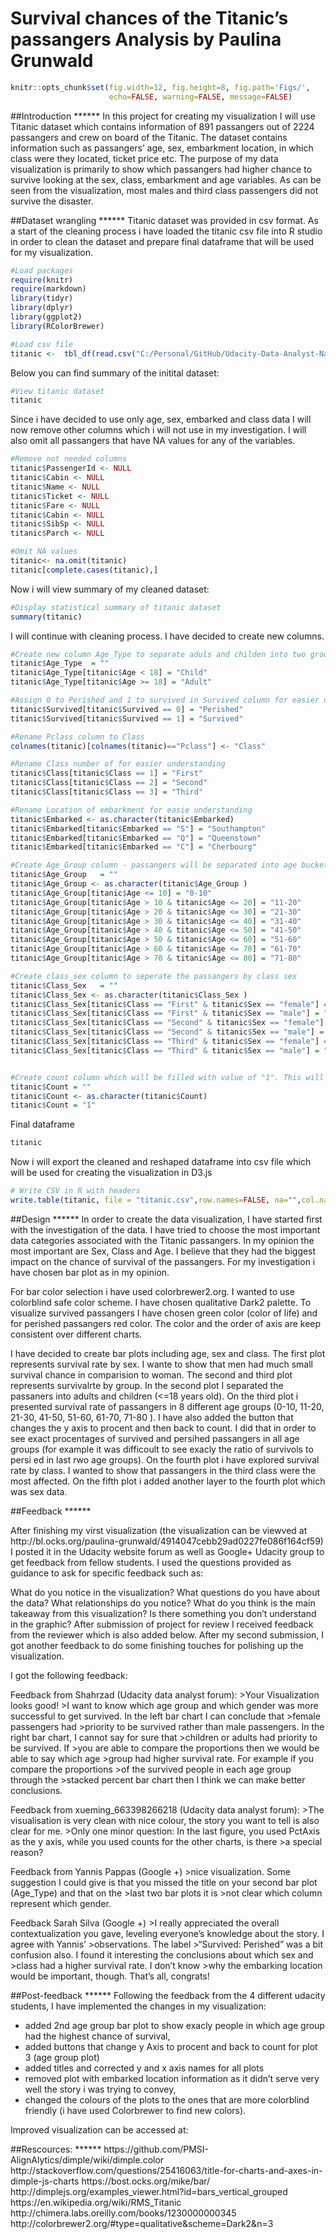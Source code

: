 Survival chances of the Titanic's passangers Analysis by Paulina Grunwald
============================================================================

```r

knitr::opts_chunk$set(fig.width=12, fig.height=8, fig.path='Figs/',
                      echo=FALSE, warning=FALSE, message=FALSE)
```




##Introduction
******
In this project for creating my visualization I will use Titanic dataset which contains information of 891 passangers out of 2224 passangers and crew on board of the Titanic. The dataset contains information such as passangers' age, sex, embarkment location, in which class were they located, ticket price etc. The purpose of my data visualization is primarily to show which passangers had higher chance to survive looking at the sex, class, embarkment and age variables. As can be seen from the visualization, most males and third class passengers did not survive the disaster.


##Dataset wrangling
******
Titanic dataset was provided in csv format. As a start of the cleaning process i have loaded the titanic csv file into R studio in order to clean the dataset and prepare final dataframe that will be used for my visualization.

```r
#Load packages
require(knitr)
require(markdown)
library(tidyr)
library(dplyr)
library(ggplot2)
library(RColorBrewer)

#Load csv file
titanic <-  tbl_df(read.csv("C:/Personal/GitHub/Udacity-Data-Analyst-Nanodegree/Project 6 - Make Effective Data Visualization/Final project/train.csv"))
```

Below you can find summary of the initital dataset:

```r
#View titanic dataset
titanic
```


Since i have decided to use only age, sex, embarked and class data I will now remove other columns which i will not use in my investigation. I will also omit all passangers that have NA values for any of the variables. 

```r
#Remove not needed columns
titanic$PassengerId <- NULL
titanic$Cabin <- NULL
titanic$Name <- NULL
titanic$Ticket <- NULL
titanic$Fare <- NULL
titanic$Cabin <- NULL
titanic$SibSp <- NULL
titanic$Parch <- NULL

#Omit NA values
titanic<- na.omit(titanic)
titanic[complete.cases(titanic),]
```

Now i will view summary of my cleaned dataset:

```r
#Display statistical summary of titanic dataset
summary(titanic)
```

I will continue with cleaning process. I have decided to create new columns.
```r

#Create new column Age_Type to separate aduls and childen into two groups
titanic$Age_Type  = ""
titanic$Age_Type[titanic$Age < 18] = "Child"
titanic$Age_Type[titanic$Age >= 18] = "Adult"

#Assign 0 to Perished and 1 to survived in Survived column for easier understanding
titanic$Survived[titanic$Survived == 0] = "Perished"
titanic$Survived[titanic$Survived == 1] = "Survived"

#Rename Pclass column to Class
colnames(titanic)[colnames(titanic)=="Pclass"] <- "Class"

#Rename Class number of for easier understanding
titanic$Class[titanic$Class == 1] = "First"
titanic$Class[titanic$Class == 2] = "Second"
titanic$Class[titanic$Class == 3] = "Third"

#Rename Location of embarkment for easie understanding
titanic$Embarked <- as.character(titanic$Embarked)
titanic$Embarked[titanic$Embarked == "S"] = "Southampton"
titanic$Embarked[titanic$Embarked == "Q"] = "Queenstown"
titanic$Embarked[titanic$Embarked == "C"] = "Cherbourg"

#Create Age_Group column - passangers will be separated into age buckets
titanic$Age_Group   = ""
titanic$Age_Group <- as.character(titanic$Age_Group )
titanic$Age_Group[titanic$Age <= 10] = "0-10"
titanic$Age_Group[titanic$Age > 10 & titanic$Age <= 20] = "11-20"
titanic$Age_Group[titanic$Age > 20 & titanic$Age <= 30] = "21-30"
titanic$Age_Group[titanic$Age > 30 & titanic$Age <= 40] = "31-40"
titanic$Age_Group[titanic$Age > 40 & titanic$Age <= 50] = "41-50"
titanic$Age_Group[titanic$Age > 50 & titanic$Age <= 60] = "51-60"
titanic$Age_Group[titanic$Age > 60 & titanic$Age <= 70] = "61-70"
titanic$Age_Group[titanic$Age > 70 & titanic$Age <= 80] = "71-80"

#Create class_sex column to seperate the passangers by class sex
titanic$Class_Sex   = ""
titanic$Class_Sex <- as.character(titanic$Class_Sex )
titanic$Class_Sex[titanic$Class == "First" & titanic$Sex == "female"] = "1st Class Female"
titanic$Class_Sex[titanic$Class == "First" & titanic$Sex == "male"] = "1st Class Male"
titanic$Class_Sex[titanic$Class == "Second" & titanic$Sex == "female"] = "2nd Class Female"
titanic$Class_Sex[titanic$Class == "Second" & titanic$Sex == "male"] = "2nd Class Male"
titanic$Class_Sex[titanic$Class == "Third" & titanic$Sex == "female"] = "3rd Class Female"
titanic$Class_Sex[titanic$Class == "Third" & titanic$Sex == "male"] = "3rd Class Male"


#Create count column which will be filled with value of "1". This will help while creating barplot count in my d3.js visualization
titanic$Count = ""
titanic$Count <- as.character(titanic$Count)
titanic$Count = "1"

```

Final dataframe
```r
titanic
```

Now i will export the cleaned and reshaped dataframe into csv file which will be used for creating the visualization in D3.js
```r
# Write CSV in R with headers
write.table(titanic, file = "titanic.csv",row.names=FALSE, na="",col.names=TRUE, sep=",")
```


##Design
******
In order to create the data visualization, I have started first with the investigation of the data. I have tried to choose the most important data categories associated with the Titanic passangers. In my opinion the most important are Sex, Class and Age. I believe that they had the biggest impact on the chance of survival of the passangers. For my investigation i have chosen bar plot as in my opinion.

For bar color selection i have used colorbrewer2.org. I wanted to use colorblind safe color scheme. I have chosen qualitative Dark2 palette. To visualize survived passangers I have chosen green color (color of life) and for perished passangers red color. The color and the order of axis are keep consistent over different charts.

I have decided to create bar plots including age, sex and class. The first plot represents survival rate by sex. I wante to show that men had much small survival chance in comparision to woman. The second and third plot represents survivalrte by group. In the second plot I separated the passaners into adults and children (<=18 years old). On the third plot i presented survival rate of passangers in 8 different age groups (0-10, 11-20, 21-30, 41-50, 51-60, 61-70, 71-80 ). I have also added the button that changes the y axis to procent and then back to count. I did that in order to see exact procentages of survived and persihed passangers in all age groups (for example it was difficoult to see exacly the ratio of survivols to persi ed in last rwo age groups). On the fourth plot i have explored survival rate by class. I wanted to show that passangers in the third class were the most affected. On the fifth plot i added another layer to the fourth plot which was sex data. 

##Feedback
******

After finishing my virst visualization (the visualization can be viewved at http://bl.ocks.org/paulina-grunwald/4914047cebb29ad0227fe086f164cf59) I posted it in the Udacity website forum as well as Google+ Udacity group to get feedback from fellow students. I used the questions provided as guidance to ask for specific feedback such as:

What do you notice in the visualization?
What questions do you have about the data?
What relationships do you notice?
What do you think is the main takeaway from this visualization?
Is there something you don't understand in the graphic?
After submission of project for review I received feedback from the reviewer which is also added below. After my second submission, I got another feedback to do some finishing touches for polishing up the visualization.


I got the following feedback:

Feedback from Shahrzad (Udacity data analyst forum):
>Your Visualization looks good!
>I want to know which age group and which gender was more successful to get survived. In the left bar chart I can conclude that >female passengers had >priority to be survived rather than male passengers. In the right bar chart, I cannot say for sure that >children or adults had priority to be survived. If >you are able to compare the proportions then we would be able to say which age >group had higher survival rate. For example if you compare the proportions >of the survived people in each age group through the >stacked percent bar chart then I think we can make better conclusions.

Feedback from xueming_663398266218 (Udacity data analyst forum):
>The visualisation is very clean with nice colour, the story you want to tell is also clear for me. 
>Only one minor question: In the last figure, you used PctAxis as the y axis, while you used counts for the other charts, is there >a special reason?

Feedback from Yannis Pappas (Google +)
>nice visualization.  Some suggestion I could give is that you missed the title on your second bar plot (Age_Type) and that on the >last two bar plots it is >not clear which column represent which gender.

Feedback Sarah Silva (Google +)
>I really appreciated the overall contextualization you gave, leveling everyone's knowledge about the story. I agree with Yannis' >observations. The label >"Survived: Perished" was a bit confusion also. I found it interesting the conclusions about which sex and >class had a higher survival rate. I don't know >why the embarking location would be important, though. That's all, congrats!

##Post-feedback
******
Following the feedback from the 4 different udacity students, I have implemented the changes in my visualization:

- added 2nd age group bar plot to show exacly people in which age group had the highest chance of survival,
- added buttons that change y Axis to procent and back to count for plot 3 (age group plot)
- added titles and corrected y and x axis names for all plots
- removed plot with embarked location information as it didn't serve very well the story i was trying to convey,
- changed the colours of the plots to the ones that are more colorblind friendly (i have used Colorbrewer to find new colors).

Improved visualization can be accessed at: 

##Rescources:
******
https://github.com/PMSI-AlignAlytics/dimple/wiki/dimple.color
http://stackoverflow.com/questions/25416063/title-for-charts-and-axes-in-dimple-js-charts
https://bost.ocks.org/mike/bar/
http://dimplejs.org/examples_viewer.html?id=bars_vertical_grouped
https://en.wikipedia.org/wiki/RMS_Titanic
http://chimera.labs.oreilly.com/books/1230000000345
http://colorbrewer2.org/#type=qualitative&scheme=Dark2&n=3